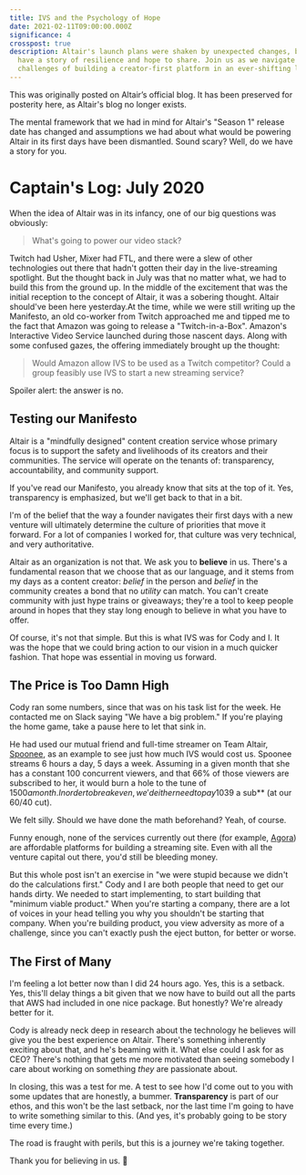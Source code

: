 ```yaml
---
title: IVS and the Psychology of Hope
date: 2021-02-11T09:00:00.000Z
significance: 4
crosspost: true
description: Altair's launch plans were shaken by unexpected changes, but we
  have a story of resilience and hope to share. Join us as we navigate the
  challenges of building a creator-first platform in an ever-shifting landscape.
---
```


<Crosspost>This was originally posted on Altair’s official blog. It has been preserved for posterity here, as Altair's blog no longer exists.</Crosspost>

<Lead>

The mental framework that we had in mind for Altair's "Season 1" release date has changed and assumptions we had about what would be powering Altair in its first days have been dismantled. Sound scary? Well, do we have a story for you.

</Lead>

# Captain's Log: July 2020

When the idea of Altair was in its infancy, one of our big questions was obviously:

> What's going to power our video stack?

Twitch had Usher, Mixer had FTL, and there were a slew of other technologies out there that hadn't gotten their day in the live-streaming spotlight. But the thought back in July was that no matter what, we had to build this from the ground up. In the middle of the excitement that was the initial reception to the concept of Altair, it was a sobering thought. Altair should've been here yesterday.At the time, while we were still writing up the Manifesto, an old co-worker from Twitch approached me and tipped me to the fact that Amazon was going to release a "Twitch-in-a-Box". Amazon's Interactive Video Service launched during those nascent days. Along with some confused gazes, the offering immediately brought up the thought:

> Would Amazon allow IVS to be used as a Twitch competitor? Could a group feasibly use IVS to start a new streaming service?

Spoiler alert: the answer is no.

## Testing our Manifesto

Altair is a "mindfully designed" content creation service whose primary focus is to support the safety and livelihoods of its creators and their communities. The service will operate on the tenants of: transparency, accountability, and community support.

If you've read our Manifesto, you already know that sits at the top of it. Yes, transparency is emphasized, but we'll get back to that in a bit.

I'm of the belief that the way a founder navigates their first days with a new venture will ultimately determine the culture of priorities that move it forward. For a lot of companies I worked for, that culture was very technical, and very authoritative.

Altair as an organization is not that. We ask you to **believe** in us. There's a fundamental reason that we choose that as our language, and it stems from my days as a content creator: _belief_ in the person and _belief_ in the community creates a bond that no _utility_ can match. You can't create community with just hype trains or giveaways; they're a tool to keep people around in hopes that they stay long enough to believe in what you have to offer.

Of course, it's not that simple. But this is what IVS was for Cody and I. It was the hope that we could bring action to our vision in a much quicker fashion. That hope was essential in moving us forward.

## The Price is Too Damn High

Cody ran some numbers, since that was on his task list for the week. He contacted me on Slack saying "We have a big problem." If you're playing the home game, take a pause here to let that sink in.

He had used our mutual friend and full-time streamer on Team Altair, [Spoonee](https://twitter.com/spooneebard), as an example to see just how much IVS would cost us. Spoonee streams 6 hours a day, 5 days a week. Assuming in a given month that she has a constant 100 concurrent viewers, and that 66% of those viewers are subscribed to her, it would burn a hole to the tune of $1500 a month. In order to break even, we'd either need to pay 10% of the cost, or charge **$39 a sub** (at our 60/40 cut).

We felt silly. Should we have done the math beforehand? Yeah, of course.

Funny enough, none of the services currently out there (for example, [Agora](https://agora.io/)) are affordable platforms for building a streaming site. Even with all the venture capital out there, you'd still be bleeding money.

But this whole post isn't an exercise in "we were stupid because we didn't do the calculations first." Cody and I are both people that need to get our hands dirty. We needed to start implementing, to start building that "minimum viable product." When you're starting a company, there are a lot of voices in your head telling you why you shouldn't be starting that company. When you're building product, you view adversity as more of a challenge, since you can't exactly push the eject button, for better or worse.

## The First of Many

I'm feeling a lot better now than I did 24 hours ago. Yes, this is a setback. Yes, this'll delay things a bit given that we now have to build out all the parts that AWS had included in one nice package. But honestly? We're already better for it.

Cody is already neck deep in research about the technology he believes will give you the best experience on Altair. There's something inherently exciting about that, and he's beaming with it. What else could I ask for as CEO? There's nothing that gets me more motivated than seeing somebody I care about working on something _they_ are passionate about.

In closing, this was a test for me. A test to see how I'd come out to you with some updates that are honestly, a bummer. **Transparency** is part of our ethos, and this won't be the last setback, nor the last time I'm going to have to write something similar to this. (And yes, it's probably going to be story time every time.)

The road is fraught with perils, but this is a journey we're taking together.

Thank you for believing in us. 💫

